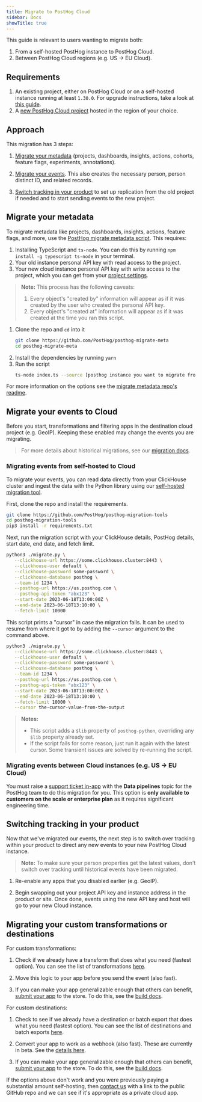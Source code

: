 ```yaml
---
title: Migrate to PostHog Cloud
sidebar: Docs
showTitle: true
---
```



<MigrationWarning />

This guide is relevant to users wanting to migrate both:

1. From a self-hosted PostHog instance to PostHog Cloud.
2. Between PostHog Cloud regions (e.g. US -> EU Cloud).

## Requirements

1. An existing project, either on PostHog Cloud or on a self-hosted instance running at least `1.30.0`. For upgrade instructions, take a look at [this guide](/docs/runbook/upgrading-posthog).
2. A [new PostHog Cloud project](https://us.posthog.com/signup) hosted in the region of your choice.

## Approach

This migration has 3 steps:

1. [Migrate your metadata](#migrate-your-metadata) (projects, dashboards, insights, actions, cohorts, feature flags, experiments, annotations).

2. [Migrate your events](#migrate-your-events). This also creates the necessary person, person distinct ID, and related records.

3. [Switch tracking in your product](#switching-tracking-in-you-product) to set up replication from the old project if needed and to start sending events to the new project.

## Migrate your metadata

To migrate metadata like projects, dashboards, insights, actions, feature flags, and more, use the [PostHog migrate metadata script](https://github.com/PostHog/posthog-migrate-meta). This requires:

1. Installing TypeScript and `ts-node`. You can do this by running `npm install -g typescript ts-node` in your terminal.
2. Your old instance personal API key with read access to the project.
3. Your new cloud instance personal API key with write access to the project, which you can get from your [project settings](https://us.posthog.com/settings/user-api-keys). 

> **Note:** This process has the following caveats:
> 1. Every object's "created by" information will appear as if it was created by the user who created the personal API key.
> 2. Every object's "created at" information will appear as if it was created at the time you ran this script.

1. Clone the repo and `cd` into it
    ```bash
    git clone https://github.com/PostHog/posthog-migrate-meta
    cd posthog-migrate-meta
    ```
2. Install the dependencies by running `yarn`
3. Run the script
    ```bash
    ts-node index.ts --source [posthog instance you want to migrate from] --sourcekey [personal api key for that instance] --destination [posthog instance you want to migrate to.] --destinationkey [personal api key for destination instance]
    ```

For more information on the options see the [migrate metadata repo's readme](https://github.com/PostHog/posthog-migrate-meta).

## Migrate your events to Cloud

Before you start, transformations and filtering apps in the destination cloud project (e.g. GeoIP). Keeping these enabled may change the events you are migrating.

> For more details about historical migrations, see our [migration docs](/docs/migrate).

### Migrating events from self-hosted to Cloud

To migrate your events, you can read data directly from your ClickHouse cluster and ingest the data with the Python library using our [self-hosted migration tool](https://github.com/PostHog/posthog-migration-tools).

First, clone the repo and install the requirements.

```bash
git clone https://github.com/PostHog/posthog-migration-tools
cd posthog-migration-tools
pip3 install -r requirements.txt
```

Next, run the migration script with your ClickHouse details, PostHog details, start date, end date, and fetch limit.

```bash
python3 ./migrate.py \
   --clickhouse-url https://some.clickhouse.cluster:8443 \
   --clickhouse-user default \
   --clickhouse-password some-password \
   --clickhouse-database posthog \
   --team-id 1234 \
   --posthog-url https://us.posthog.com \
   --posthog-api-token "abx123" \
   --start-date 2023-06-18T13:00:00Z \
   --end-date 2023-06-18T13:10:00 \
   --fetch-limit 10000
```

This script prints a "cursor" in case the migration fails. It can be used to resume from where it got to by adding the `--cursor` argument to the command above.

```bash
python3 ./migrate.py \
   --clickhouse-url https://some.clickhouse.cluster:8443 \
   --clickhouse-user default \
   --clickhouse-password some-password \
   --clickhouse-database posthog \
   --team-id 1234 \
   --posthog-url https://us.posthog.com \
   --posthog-api-token "abx123" \
   --start-date 2023-06-18T13:00:00Z \
   --end-date 2023-06-18T13:10:00 \
   --fetch-limit 10000 \
   --cursor the-cursor-value-from-the-output
```

> **Notes:**
> - This script adds a `$lib` property of `posthog-python`, overriding any `$lib` property already set.
> - If the script fails for some reason, just run it again with the latest cursor. Some transient issues are solved by re-running the script.

### Migrating events between Cloud instances (e.g. US -> EU Cloud)

You must raise a [support ticket in-app](https://us.posthog.com/home#supportModal) with the **Data pipelines** topic for the PostHog team to do this migration for you. This option is **only available to customers on the scale or enterprise plan** as it requires significant engineering time.  

## Switching tracking in your product

Now that we've migrated our events, the next step is to switch over tracking within your product to direct any new events to your new PostHog Cloud instance.

> **Note:** To make sure your person properties get the latest values, don't switch over tracking until historical events have been migrated.

1. Re-enable any apps that you disabled earlier (e.g. GeoIP).

2. Begin swapping out your project API key and instance address in the product or site. Once done, events using the new API key and host will go to your new Cloud instance.

## Migrating your custom transformations or destinations

For custom transformations:

1. Check if we already have a transform that does what you need (fastest option). You can see the list of transformations [here](/docs/cdp).

2. Move this logic to your app before you send the event (also fast).

3. If you can make your app generalizable enough that others can benefit, [submit your app](/docs/cdp/build/tutorial#submitting-your-transformation-or-destination) to the store. To do this, see the [build docs](/docs/cdp/build/tutorial).

For custom destinations:

1. Check to see if we already have a destination or batch export that does what you need (fastest option). You can see the list of destinations and batch exports [here](/docs/cdp).

2. Convert your app to work as a webhook (also fast). These are currently in beta. See the [details here](https://github.com/PostHog/posthog/issues/16976).

3. If you can make your app generalizable enough that others can benefit, [submit your app](/docs/cdp/build/tutorial#submitting-your-transformation-or-destination) to the store. To do this, see the [build docs](/docs/cdp/build/tutorial).

If the options above don't work and you were previously paying a substantial amount self-hosting, then [contact us](/talk-to-a-human) with a link to the public GitHub repo and we can see if it's appropriate as a private cloud app.

